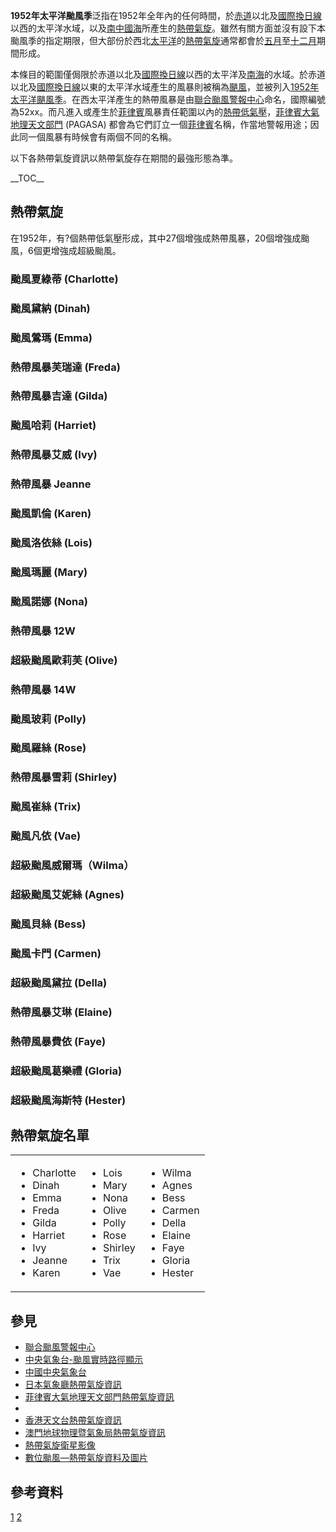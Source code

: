 {{NoteTA|G1=TyphoonOld|G2=Weather}}
{{expand|time=2010-08-15T04:00:27+00:00}}
{{Infobox hurricane season
| Track=1952 Pacific typhoon season summary map.png
| Basin=WPac
| Year=1952
| First storm formed=1952年6月10日（颱風夏綠蒂）
| Last storm dissipated=1953年1月4日（超級颱風海斯特）
| Strongest storm name=超級颱風威爾瑪Wilma
| Strongest storm pressure=920
| Strongest storm winds=160
| Average wind speed=1
| Total storms=27
| Total hurricanes=20
| Total intense=6
| Fatalities=
| Damages=
| five seasons=[[1950年太平洋颱風季|1950]] [[1951年太平洋颱風季|1951]] '''1952''' [[1953年太平洋颱風季|1953]] [[1954年太平洋颱風季|1954]] 
}}
{{portal phs}}
'''1952年太平洋颱風季'''泛指在1952年全年內的任何時間，於[[赤道|赤道]]以北及[[國際換日線|國際換日線]]以西的太平洋水域，以及[[南中國海|南中國海]]所產生的[[熱帶氣旋|熱帶氣旋]]。雖然有關方面並沒有設下本颱風季的指定期限，但大部份於西北[[太平洋|太平洋]]的[[熱帶氣旋|熱帶氣旋]]通常都會於[[5月|五月]]至[[12月|十二月]]期間形成。

本條目的範圍僅侷限於赤道以北及[[國際換日線|國際換日線]]以西的太平洋及[[南海|南海]]的水域。於赤道以北及[[國際換日線|國際換日線]]以東的太平洋水域產生的風暴則被稱為[[熱帶氣旋|颶風]]，並被列入[[1952年太平洋颶風季|1952年太平洋颶風季]]。在西太平洋產生的熱帶風暴是由[[聯合颱風警報中心|聯合颱風警報中心]]命名，國際編號為52xx。而凡進入或產生於[[菲律賓|菲律賓]]風暴責任範圍以內的[[熱帶低氣壓|熱帶低氣壓]]，[[菲律賓大氣地球物理和天文管理局|菲律賓大氣地理天文部門]] (PAGASA) 都會為它們訂立一個[[菲律賓|菲律賓]]名稱，作當地警報用途；因此同一個風暴有時候會有兩個不同的名稱。

以下各熱帶氣旋資訊以熱帶氣旋存在期間的最強形態為準。

{{TC scale old}}

__TOC__
<div style="clear: both"></div>

== 熱帶氣旋 ==
{{NoteUTC+8}}
在1952年，有?個熱帶低氣壓形成，其中27個增強成熱帶風暴，20個增強成颱風，6個更增強成超級颱風。
===颱風夏綠蒂 (Charlotte)===
{{infobox hurricane small new
|Basin=WPac
|Formed=6月10日
|Dissipated=6月15日
|1-min winds=85
|Pressure=960
|Track=Charlotte 1952 track.png
}}
{{Clear}}
===颱風黛納 (Dinah)===
{{infobox hurricane small new
|Basin=WPac
|Formed=6月19日
|Dissipated=6月25日
|1-min winds=75
|Pressure=960
|Track=Dinah 1952 track.png
}}
{{Clear}}
===颱風鶯瑪 (Emma)===
{{infobox hurricane small new
|Basin=WPac
|Formed=6月28日
|Dissipated=7月6日
|1-min winds=110
|Pressure=960
|Track=Emma 1952 track.png
}}
{{Clear}}
===熱帶風暴芙瑞達 (Freda)===
{{infobox hurricane small new
|Basin=WPac
|Formed=7月11日
|Dissipated=7月15日
|1-min winds=45
|Pressure=995
|Track=Freda 1952 track.png
}}
{{Clear}}
===熱帶風暴吉達 (Gilda)===
{{infobox hurricane small new
|Basin=WPac
|Formed=7月15日
|Dissipated=7月20日
|1-min winds=50
|Pressure=992
|Track=Gilda 1952 track.png
}}
{{Clear}}
===颱風哈莉 (Harriet)===
{{infobox hurricane small new
|Basin=WPac
|Formed=7月26日
|Dissipated=7月30日
|1-min winds=100
|Pressure=980
|Track=Harriet 1952 track.png
}}
{{Clear}}
===熱帶風暴艾威 (Ivy)===
{{infobox hurricane small new
|Basin=WPac
|Formed=8月2日
|Dissipated=8月8日
|1-min winds=45
|Pressure=990
|Track=Ivy 1952 track.png
}}
{{Clear}}
===熱帶風暴 Jeanne===
{{infobox hurricane small new
|Basin=WPac
|Formed=8月4日
|Dissipated=8月7日
|1-min winds=
|Type=storm 
|Pressure=985
|Track=Jeanne 1952 track.png
}}
{{Clear}}

===颱風凱倫 (Karen)===
{{infobox hurricane small new
|Basin=WPac
|Formed=8月12日
|Dissipated=8月20日
|1-min winds=85
|Pressure=955
|Track=Karen 1952 track.png
}}
{{Clear}}
===颱風洛依絲 (Lois)===
{{infobox hurricane small new
|Basin=WPac
|Formed=8月22日
|Dissipated=8月30日
|1-min winds=75
|Pressure=975
|Track=Lois 1952 track.png
}}
{{Clear}}
===颱風瑪麗 (Mary)===
{{infobox hurricane small new
|Basin=WPac
|Formed=8月29日
|Dissipated=9月4日
|1-min winds=65
|Pressure=985
|Track=Mary 1952 track.png
}}
{{Clear}}
===颱風諾娜 (Nona)===
{{infobox hurricane small new
|Basin=WPac
|Formed=9月2日
|Dissipated=9月8日
|1-min winds=80
|Pressure=980
|Track=Nona 1952 track.png
}}
{{Clear}}
===熱帶風暴 12W===
{{infobox hurricane small new
|Basin=WPac
|Formed=9月7日
|Dissipated=9月13日
|1-min winds=40
|Pressure=
|Track=12W 1952 track.png
}}
{{Clear}}
===超級颱風歐莉芙 (Olive)===
{{main|颱風歐莉芙 (1952年)}}
{{infobox hurricane small new
|Basin=WPac
|Image=
|Formed=9月13日
|Dissipated=9月21日
|1-min winds=160
|Pressure=940
|Track=Olive 1952 track.png
}}
{{Clear}}

===熱帶風暴 14W===
{{infobox hurricane small new
|Basin=WPac
|Formed=9月16日
|Dissipated=9月19日
|1-min winds=35
|Pressure=
|Track=14W 1952 track.png
}}
{{Clear}}
===颱風玻莉 (Polly)===
{{infobox hurricane small new
|Basin=WPac
|Formed=9月26日
|Dissipated=10月3日
|1-min winds=70
|Pressure=975
|Track=Polly 1952 track.png
}}
{{Clear}}
===颱風羅絲 (Rose)===
{{infobox hurricane small new
|Basin=WPac
|Formed=10月4日
|Dissipated=10月10日
|1-min winds=80
|Pressure=985
|Track=Rose 1952 track.png
}}
{{Clear}}
===熱帶風暴雪莉 (Shirley)===
{{infobox hurricane small new
|Basin=WPac
|Image=
|Formed=10月14日
|Dissipated=10月15日
|1-min winds=40
|Pressure=995
|Track=Shirley 1952 track.png
}}
{{Clear}}

===颱風崔絲 (Trix)===
{{infobox hurricane small new
|Basin=WPac
|Formed=10月15日
|Dissipated=10月26日
|1-min winds=120
|Pressure=965
|Track=Trix 1952 track.png
}}
{{Clear}}
===颱風凡依 (Vae)===
{{infobox hurricane small new
|Basin=WPac
|Formed=10月17日
|Dissipated=10月20日
|1-min winds=65
|Pressure=975
|Track=Vae 1952 track.png
}}
{{Clear}}

===超級颱風威爾瑪（Wilma）===
{{infobox hurricane small new
|Basin=WPac
|Formed=10月21日
|Dissipated=10月31日
|1-min winds=160
|Pressure=930
|Track=Wilma 1952 track.png
}}
{{Clear}}

===超級颱風艾妮絲 (Agnes)===
{{infobox hurricane small new
|Basin=WPac
|Formed=10月28日
|Dissipated=11月7日
|1-min winds=150
|Pressure=920
|Track=Agnes 1952 track.png
}}
{{Clear}}
===颱風貝絲 (Bess)===
{{infobox hurricane small new
|Basin=WPac
|Formed=11月9日
|Dissipated=11月16日
|1-min winds=100
|Pressure=915
|Track=Bess 1952 track.png
}}
{{Clear}}
===颱風卡門 (Carmen)===
{{infobox hurricane small new
|Basin=WPac
|Formed=11月15日
|Dissipated=11月22日
|1-min winds=110
|Pressure=960
|Track=Carmen 1952 track.png
}}
{{Clear}}
===超級颱風黛拉 (Della)===
{{infobox hurricane small new
|Basin=WPac
|Formed=11月22日
|Dissipated=11月27日
|1-min winds=150
|Pressure=980
|Track=Della 1952 track.png
}}
{{Clear}}
===熱帶風暴艾琳 (Elaine)===
{{infobox hurricane small new
|Basin=WPac
|Formed=12月4日
|Dissipated=12月6日
|1-min winds=45
|Pressure=990
|Track=Elaine 1952 track.png
}}
{{Clear}}
===熱帶風暴費依 (Faye)===
{{infobox hurricane small new
|Basin=WPac
|Formed=12月16日
|Dissipated=12月19日
|1-min winds=45
|Pressure=990
|Track=Faye 1952 track.png
}}
{{Clear}}
===超級颱風葛樂禮 (Gloria)===
{{infobox hurricane small new
|Basin=WPac
|Formed=12月16日
|Dissipated=11月25日
|1-min winds=130
|Pressure=990
|Track=Gloria 1952 track.png
}}
{{Clear}}
===超級颱風海斯特 (Hester)===
{{infobox hurricane small new
|Basin=WPac
|Formed=1952年12月27日
|Dissipated=1953年1月4日
|1-min winds=160
|Pressure=950
|Track=Hester 1952 track.png
}}
{{Clear}}

==熱帶氣旋名單==
{|width="90%"
|
* Charlotte
* Dinah
* Emma
* Freda
* Gilda
* Harriet
* Ivy
* Jeanne
* Karen
|
* Lois
* Mary
* Nona
* Olive
* Polly
* Rose
* Shirley
* Trix
* Vae
|
* Wilma
* Agnes
* Bess
* Carmen
* Della
* Elaine
* Faye
* Gloria
* Hester
|}

==參見==
{{Commons category|1952 Pacific typhoon season}}
* [http://www.usno.navy.mil/JTWC 聯合颱風警報中心]{{Wayback|url=http://www.usno.navy.mil/JTWC |date=20100301105349 }}
* [https://web.archive.org/web/20120625221929/http://map.weather.gov.cn/ 中央氣象台-颱風實時路徑顯示]
* [https://web.archive.org/web/20120928121548/http://www.nmc.gov.cn/ 中國中央氣象台]
* [http://www.jma.go.jp/en/typh/ 日本氣象廳熱帶氣旋資訊]{{WebCite|url=https://www.webcitation.org/6rdK3LVIg?url=http://www.jma.go.jp/en/typh/ |date=20170701143628 |dateformat=iso }}
* [https://web.archive.org/web/20130918054024/http://www.pagasa.dost.gov.ph/wb/tc_up.html 菲律賓大氣地理天文部門熱帶氣旋資訊]
* {{AnyLink|http://www.cwb.gov.tw/|中央氣象局全球資訊網|中央氣象局|type=外部}}
* [http://www.hko.gov.hk/wxinfo/currwx/tc_posc.htm 香港天文台熱帶氣旋資訊]{{Wayback|url=http://www.hko.gov.hk/wxinfo/currwx/tc_posc.htm |date=20081216231321 }}
* [http://www.smg.gov.mo/www/cvm/typhoon/fc_typhoonmain.htm 澳門地球物理暨氣象局熱帶氣旋資訊]{{Wayback|url=http://www.smg.gov.mo/www/cvm/typhoon/fc_typhoonmain.htm |date=20090829002333 }}
* [http://www.nrlmry.navy.mil/tc_pages/tc_home.html 熱帶氣旋衛星影像]{{Wayback|url=http://www.nrlmry.navy.mil/tc_pages/tc_home.html |date=20131225201201 }}
* [http://agora.ex.nii.ac.jp/digital-typhoon/index.html.en 數位颱風—熱帶氣旋資料及圖片]{{Wayback|url=http://agora.ex.nii.ac.jp/digital-typhoon/index.html.en |date=20151126060741 }}

==參考資料==
[http://agora.ex.nii.ac.jp/digital-typhoon/year/wnp/1952.html.en]{{Wayback|url=http://agora.ex.nii.ac.jp/digital-typhoon/year/wnp/1952.html.en |date=20080603001818 }}
[https://web.archive.org/web/20100817164958/http://www.weather.unisys.com/hurricane/index.html]
{{太平洋颱風季}}